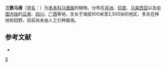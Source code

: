 {{Speciesbox 
| genus = Digitaria
| species = ternata
| status = NE
| status_system = IUCN3.1
| authority = (Hochst.) Stapf ex Dyer
}}

'''三数马唐'''（[[学名|学名]]：{{lang|la|''Digitaria ternata''}}）为[[禾本科|禾本科]][[马唐属|马唐属]]的植物。分布在[[非洲|非洲]]、[[印度|印度]]、[[马来西亚|马来西亚]]以及[[中国大陆|中国大陆]]的[[云南|云南]]、[[四川|四川]]、[[广西|广西]]等地，生长于海拔500米至2,500米的地区，多生在林地和田野，目前尚未由人工引种栽培。

== 参考文献 ==
<div class="references-small">
* {{cite web| url =http://www.bioinfo.cn/db05/KmzwSpecies.php?action=view&id=9861| title =三数马唐| work =《中国高等植物数据库全库》| publisher =中国科学院微生物研究所| author =昆明植物研究所| accessdate =2009-02-20| deadurl =yes| archiveurl =https://web.archive.org/web/20160305055854/http://www.bioinfo.cn/db05/KmzwSpecies.php?action=view&id=9861| archivedate =2016-03-05}}
</div>
{{Taxonbar|from=Q10866062}}

{{DEFAULTSORT:Digitaria ternata}}
[[Category:马唐属|S]]